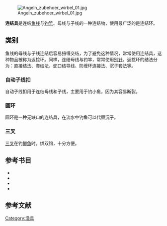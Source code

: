 [[Image:Angeln_zubehoer_wirbel_01.jpg|thumb]]

'''连结具'''是连结[[鱼线|鱼线]]与[[钓竿|钓竿]]、母线与子线的一种连结物，使用最广泛的是连结环。{{r|fish|page=55}}

==类别==
鱼线的母线与子线连结后容易扭缠交结，为了避免这种情况，常常使用连结具，这种物品被称为返捻环。同样，连结母线与钓竿，常常使用[[别针|别针]]。{{r|fish|page=56-57}}返捻环的结法分为：直接结法、套结法、蛇口结导线、防缠环连接法、沉子套法等。{{r|fish|page=56-62}}

===自动子线扣===
自动子线扣用于连结母线和子线，主要用于钓小鱼，因为其容易断裂。{{r|fish|page=56-57}}

===圆环===
圆环是一种无缺口的连结具，在流水中钓鱼可以代替沉子。{{r|fish|page=56-57}}

===三叉===
[[三叉|三叉]]在钓[[鲫鱼|鲫鱼]]时，绑双钩，十分方便。{{r|fish|page=56-57}}

== 参考书目 ==
*{{cite book |author=杜健鹰 |title=《新手垂钓完全攻略》|year=2009 |publisher=化学工业出版社 |location= |pages= |isbn=9787122045966}}
*{{cite book |author=盛文林 |title=《实用钓鱼完全入门》|year=2013 |publisher=北京工业大学出版社 |location=北京市 |pages= |isbn=9787563933501 }}
*{{cite book |author1=金波|author2=卢德娥  |title=《生活百科全书:最新垂钓知识图鉴》|year=2012 |publisher=武汉出版社 |location=武汉市 |pages= |isbn= 9787543070387}}
*{{cite book |author=王长工  |title=《钓鱼百技精解》|year=2011 |publisher=金盾出版社 |location= |pages= |isbn= 9787508269689}}

==参考文献==
{{reflist|refs=
<ref name="fish" >{{cite book |author=刘缨、张晓衡 |title=《垂钓绝招图解》|year=1996 |publisher=海南出版社 |location=海南省 |pages= |isbn= 7-80609-120-3}}</ref>
}}

{{DEFAULTSORT:L连}}
[[Category:渔具|Category:渔具]]